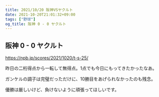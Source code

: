 ```yaml
---
title: 2021/10/20 阪神VSヤクルト
date: 2021-10-20T21:01:32+09:00
tags: ["野球"]
og_title: 阪神 0 - 0 ヤクルト
---
```


## 阪神 0 - 0 ヤクルト

https://npb.jp/scores/2021/1020/t-s-25/


昨日の二桁得点から一転して無得点。1点でも今日にもってきたかったなあ。

ガンケルの調子は完璧だっただけに、10勝目をあげられなかったのも残念。

優勝は厳しいけど、負けないように頑張ってほしいです。